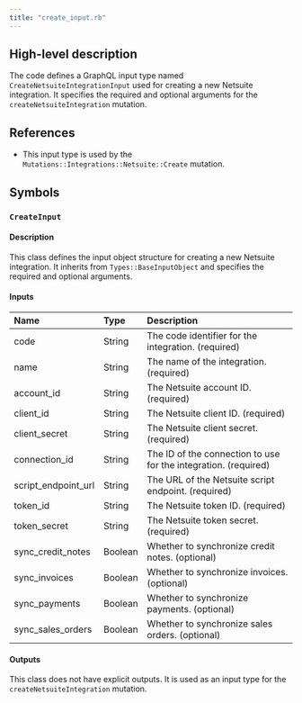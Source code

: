 ```yaml
---
title: "create_input.rb"
---
```


## High-level description
The code defines a GraphQL input type named `CreateNetsuiteIntegrationInput` used for creating a new Netsuite integration. It specifies the required and optional arguments for the `createNetsuiteIntegration` mutation.

## References
- This input type is used by the `Mutations::Integrations::Netsuite::Create` mutation.

## Symbols
### `CreateInput`
#### Description
This class defines the input object structure for creating a new Netsuite integration. It inherits from `Types::BaseInputObject` and specifies the required and optional arguments.

#### Inputs
| Name | Type | Description |
|:-----|:-----|:------------|
| code | String | The code identifier for the integration. (required) |
| name | String | The name of the integration. (required) |
| account_id | String | The Netsuite account ID. (required) |
| client_id | String | The Netsuite client ID. (required) |
| client_secret | String | The Netsuite client secret. (required) |
| connection_id | String | The ID of the connection to use for the integration. (required) |
| script_endpoint_url | String | The URL of the Netsuite script endpoint. (required) |
| token_id | String | The Netsuite token ID. (required) |
| token_secret | String | The Netsuite token secret. (required) |
| sync_credit_notes | Boolean | Whether to synchronize credit notes. (optional) |
| sync_invoices | Boolean | Whether to synchronize invoices. (optional) |
| sync_payments | Boolean | Whether to synchronize payments. (optional) |
| sync_sales_orders | Boolean | Whether to synchronize sales orders. (optional) |

#### Outputs
This class does not have explicit outputs. It is used as an input type for the `createNetsuiteIntegration` mutation.
